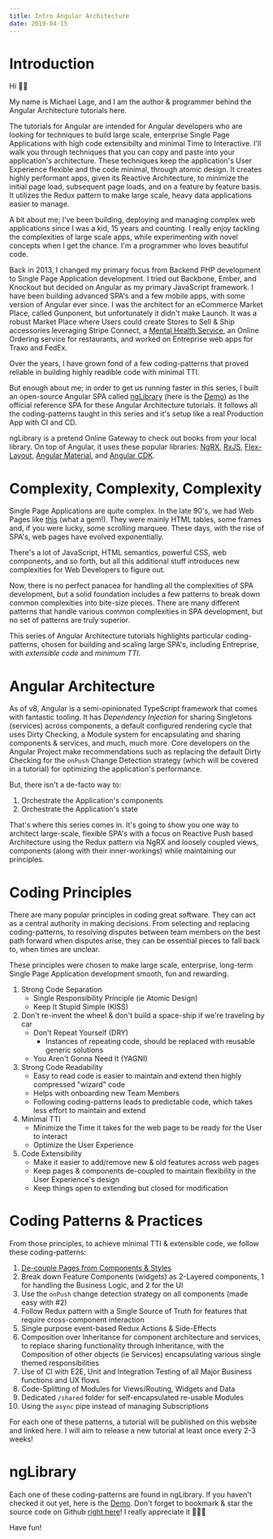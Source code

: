 ```yaml
---
title: Intro Angular Architecture
date: 2019-04-15
---
```


# Introduction

Hi 🙋‍♂️ 

My name is Michael Lage, and I am the author & programmer behind the Angular Architecture tutorials here. 

The tutorials for Angular are intended for Angular developers who are looking for techniques to build large scale, enterprise Single Page Applications with high code extensibilty and minimal Time to Interactive. I'll walk you through techniques that you can copy and paste into your application's architecture. These techniques keep the application's User Experience flexible and the code minimal, through atomic design. It creates highly performant apps, given its Reactive Architecture, to minimize the initial page load, subsequent page loads, and on a feature by feature basis. It utilizes the Redux pattern to make large scale, heavy data applications easier to manage.

A bit about me; I've been building, deploying and managing complex web applications since I was a kid, 15 years and counting. I really enjoy tackling the complexities of large scale apps, while experimenting with novel concepts when I get the chance. I'm a programmer who loves beautiful code.

Back in 2013, I changed my primary focus from Backend PHP development to Single Page Application development. I tried out Backbone, Ember, and Knockout but decided on Angular as my primary JavaScript framework. I have been building advanced SPA's and a few mobile apps, with some version of Angular ever since. I was the architect for an eCommerce Market Place, called Gunponent, but unfortunately it didn't make Launch. It was a robust Market Place where Users could create Stores to Sell & Ship accessories leveraging Stripe Connect, a [Mental Health Service](https://howyoufeel.in), an Online Ordering service for restaurants, and worked on Entreprise web apps for Traxo and FedEx.

Over the years, I have grown fond of a few coding-patterns that proved reliable in building highly readible code with minimal TTI.

But enough about me; in order to get us running faster in this series, I built an open-source Angular SPA called [ngLibrary](https://github.com/mrWh1te/ngLibrary) (here is the [Demo](https://nglibrary-demo.netlify.com/)) as the official reference SPA for these Angular Architecture tutorials. It follows all the coding-patterns taught in this series and it's setup like a real Production App with CI and CD. 

ngLibrary is a pretend Online Gateway to check out books from your local library. On top of Angular, it uses these popular libraries: [NgRX](https://ngrx.io), [RxJS](https://github.com/ReactiveX/rxjs), [Flex-Layout](https://github.com/angular/flex-layout), [Angular Material](https://material.angular.io/), and [Angular CDK](https://material.angular.io/cdk/categories).

# Complexity, Complexity, Complexity

Single Page Applications are quite complex. In the late 90's, we had Web Pages like [this](https://www.spacejam.com/) (what a gem!). They were mainly HTML tables, some frames and, if you were lucky, some scrolling marquee. These days, with the rise of SPA's, web pages have evolved exponentially. 

There's a lot of JavaScript, HTML semantics, powerful CSS, web components, and so forth, but all this additional stuff introduces new complexities for Web Developers to figure out. 

Now, there is no perfect panacea for handling all the complexities of SPA development, but a solid foundation includes a few patterns to break down common complexities into bite-size pieces. There are many different patterns that handle various common complexities in SPA development, but no set of patterns are truly superior. 

This series of Angular Architecture tutorials highlights particular coding-patterns, chosen for building and scaling large SPA's, including Entreprise, with *extensible code* and *minimum TTI*. 

# Angular Architecture

As of v8, Angular is a semi-opinionated TypeScript framework that comes with fantastic tooling. It has *Dependency Injection* for sharing Singletons (services) across components, a default configured rendering cycle that uses Dirty Checking, a Module system for encapsulating and sharing components & services, and much, much more. Core developers on the Angular Project make recommendations such as replacing the default Dirty Checking for the `onPush` Change Detection strategy (which will be covered in a tutorial) for optimizing the application's performance. 

But, there isn't a de-facto way to:
1. Orchestrate the Application's components
2. Orchestrate the Application's state

That's where this series comes in. It's going to show you one way to architect large-scale, flexible SPA's with a focus on Reactive Push based Architecture using the Redux pattern via NgRX and loosely coupled views, components (along with their inner-workings) while maintaining our principles.

# Coding Principles

There are many popular principles in coding great software. They can act as a central authority in making decisions. From selecting and replacing coding-patterns, to resolving disputes between team members on the best path forward when disputes arise, they can be essential pieces to fall back to, when times are unclear.

These principles were chosen to make large scale, enterprise, long-term Single Page Application development smooth, fun and rewarding.

1. Strong Code Separation
    - Single Responsibility Principle (ie Atomic Design)
    - Keep It Stupid Simple (KISS)
2. Don't re-invent the wheel & don't build a space-ship if we're traveling by car
    - Don't Repeat Yourself (DRY)
        - Instances of repeating code, should be replaced with reusable generic solutions
    - You Aren't Gonna Need It (YAGNI)
3. Strong Code Readability
    - Easy to read code is easier to maintain and extend then highly compressed "wizard" code
    - Helps with onboarding new Team Members
    - Following coding-patterns leads to predictable code, which takes less effort to maintain and extend
4. Minimal TTI
    - Minimize the Time it takes for the web page to be ready for the User to interact
    - Optimize the User Experience
5. Code Extensibility
    - Make it easier to add/remove new & old features across web pages
    - Keep pages & components de-coupled to maintain flexibility in the User Experience's design
    - Keep things open to extending but closed for modification

# Coding Patterns & Practices

From those principles, to achieve minimal TTI & extensible code, we follow these coding-patterns:

1. [De-couple Pages from Components & Styles](de-couple-pages-components-styles)
2. Break down Feature Components (widgets) as 2-Layered components, 1 for handling the Business Logic, and 2 for the UI 
3. Use the `onPush` change detection strategy on all components (made easy with #2)
4. Follow Redux pattern with a Single Source of Truth for features that require cross-component interaction 
5. Single purpose event-based Redux Actions & Side-Effects
6. Composition over Inheritance for component architecture and services, to replace sharing functionality through Inheritance, with the Composition of other objects (ie Services) encapsulating various single themed responsibilities
7. Use of CI with E2E, Unit and Integration Testing of all Major Business functions and UX flows
8. Code-Splitting of Modules for Views/Routing, Widgets and Data
9. Dedicated `/shared` folder for self-encapsulated re-usable Modules
10. Using the `async` pipe instead of managing Subscriptions

For each one of these patterns, a tutorial will be published on this website and linked here. I will aim to release a new tutorial at least once every 2-3 weeks!

# ngLibrary

Each one of these coding-patterns are found in ngLibrary. If you haven't checked it out yet, here is the [Demo](https://nglibrary-demo.netlify.com/). Don't forget to bookmark & star the source code on Github [right here](https://github.com/mrWh1te/ngLibrary)! I really appreciate it 🎇🙏😊

Have fun!
